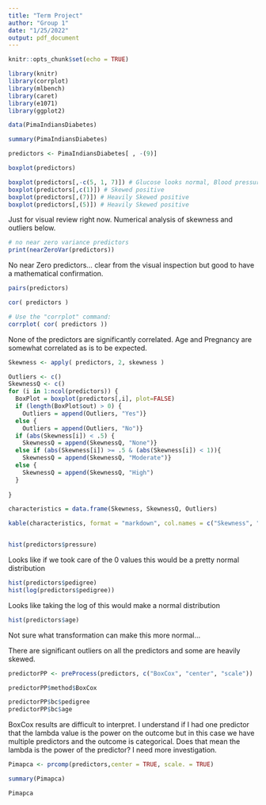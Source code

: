 ```yaml
---
title: "Term Project"
author: "Group 1"
date: "1/25/2022"
output: pdf_document
---
```


```r
knitr::opts_chunk$set(echo = TRUE)
```

```r
library(knitr)
library(corrplot)
library(mlbench)
library(caret)
library(e1071)
library(ggplot2)

data(PimaIndiansDiabetes)

summary(PimaIndiansDiabetes)

predictors <- PimaIndiansDiabetes[ , -(9)]

boxplot(predictors)

boxplot(predictors[,-c(5, 1, 7)]) # Glucose looks normal, Blood pressure normal but with outliers, skin thickness skewed positive 
boxplot(predictors[,c(1)]) # Skewed positive
boxplot(predictors[,(7)]) # Heavily Skewed positive
boxplot(predictors[,(5)]) # Heavily Skewed positive


```
Just for visual review right now.  Numerical analysis of skewness and outliers below.

```r
# no near zero variance predictors
print(nearZeroVar(predictors))
```
No near Zero predictors... clear from the visual inspection but good to have a mathematical confirmation.

```r
pairs(predictors)

cor( predictors )

# Use the "corrplot" command:
corrplot( cor( predictors ))
```
None of the predictors are significantly correlated. Age and Pregnancy are somewhat correlated as is to be expected. 

```r
Skewness <- apply( predictors, 2, skewness )

Outliers <- c()
SkewnessQ <- c()
for (i in 1:ncol(predictors)) {
  BoxPlot = boxplot(predictors[,i], plot=FALSE)
  if (length(BoxPlot$out) > 0) { 
    Outliers = append(Outliers, "Yes")}
  else {
    Outliers = append(Outliers, "No")}
  if (abs(Skewness[i]) < .5) { 
    SkewnessQ = append(SkewnessQ, "None")}
  else if (abs(Skewness[i]) >= .5 & (abs(Skewness[i]) < 1)){ 
    SkewnessQ = append(SkewnessQ, "Moderate")}
  else {
    SkewnessQ = append(SkewnessQ, "High")
  }
  
}

characteristics = data.frame(Skewness, SkewnessQ, Outliers)

kable(characteristics, format = "markdown", col.names = c("Skewness", "Skewness Level", "Contains Outliers"))


hist(predictors$pressure)
```
Looks like if we took care of the 0 values this would be a pretty normal distribution

```r
hist(predictors$pedigree)
hist(log(predictors$pedigree))
```
Looks like taking the log of this would make a normal distribution

```r
hist(predictors$age)

```
Not sure what transformation can make this more normal...

There are significant outliers on all the predictors and some are heavily skewed.  

```r
predictorPP <- preProcess(predictors, c("BoxCox", "center", "scale"))

predictorPP$method$BoxCox

predictorPP$bc$pedigree
predictorPP$bc$age
```
BoxCox results are difficult to interpret.  I understand if I had one predictor that the lambda value is the power on the outcome but in this case we have multiple predictors and the outcome is categorical.  Does that mean the lambda is the power of the predictor? I need more investigation.

```r
Pimapca <- prcomp(predictors,center = TRUE, scale. = TRUE)

summary(Pimapca)

Pimapca
```
